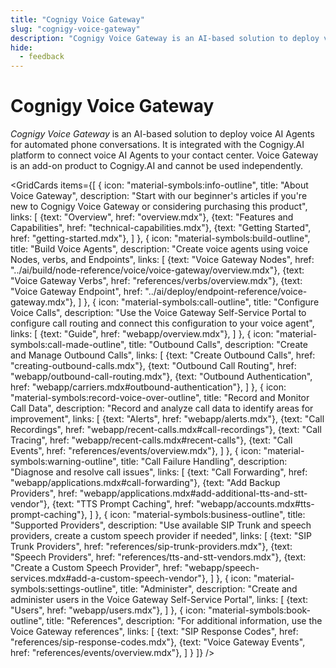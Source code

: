 ```yaml
---
title: "Cognigy Voice Gateway"
slug: "cognigy-voice-gateway"
description: "Cognigy Voice Gateway is an AI-based solution to deploy voice AI Agents for automated phone conversations. It is integrated with the Cognigy.AI platform to connect voice AI Agents to your contact center. Voice Gateway is an add-on product to Cognigy.AI and cannot be used independently."
hide:
  - feedback
---
```


# Cognigy Voice Gateway

_Cognigy Voice Gateway_ is an AI-based solution to deploy voice AI Agents for automated phone conversations. It is integrated with the Cognigy.AI platform to connect voice AI Agents to your contact center. Voice Gateway is an add-on product to Cognigy.AI and cannot be used independently.

<GridCards items={[
  {
    icon: "material-symbols:info-outline",
    title: "About Voice Gateway",
    description: "Start with our beginner's articles if you're new to Cognigy Voice Gateway or considering purchasing this product",
    links: [
      {text: "Overview", href: "overview.mdx"},
      {text: "Features and Capabilities", href: "technical-capabilities.mdx"},
      {text: "Getting Started", href: "getting-started.mdx"},
    ]
  },
  {
    icon: "material-symbols:build-outline",
    title: "Build Voice Agents",
    description: "Create voice agents using voice Nodes, verbs, and Endpoints",
    links: [
      {text: "Voice Gateway Nodes", href: "../ai/build/node-reference/voice/voice-gateway/overview.mdx"},
      {text: "Voice Gateway Verbs", href: "references/verbs/overview.mdx"},
      {text: "Voice Gateway Endpoint", href: "../ai/deploy/endpoint-reference/voice-gateway.mdx"},
    ]
  },
  {
    icon: "material-symbols:call-outline",
    title: "Configure Voice Calls",
    description: "Use the Voice Gateway Self-Service Portal to configure call routing and connect this configuration to your voice agent",
    links: [
      {text: "Guide", href: "webapp/overview.mdx"},
    ]
  },
  {
    icon: "material-symbols:call-made-outline",
    title: "Outbound Calls",
    description: "Create and Manage Outbound Calls",
    links: [
      {text: "Create Outbound Calls", href: "creating-outbound-calls.mdx"},
      {text: "Outbound Call Routing", href: "webapp/outbound-call-routing.mdx"},
      {text: "Outbound Authentication", href: "webapp/carriers.mdx#outbound-authentication"},
    ]
  },
  {
    icon: "material-symbols:record-voice-over-outline",
    title: "Record and Monitor Call Data",
    description: "Record and analyze call data to identify areas for improvement",
    links: [
      {text: "Alerts", href: "webapp/alerts.mdx"},
      {text: "Call Recordings", href: "webapp/recent-calls.mdx#call-recordings"},
      {text: "Call Tracing", href: "webapp/recent-calls.mdx#recent-calls"},
      {text: "Call Events", href: "references/events/overview.mdx"},
    ]
  },
  {
    icon: "material-symbols:warning-outline",
    title: "Call Failure Handling",
    description: "Diagnose and resolve call issues",
    links: [
      {text: "Call Forwarding", href: "webapp/applications.mdx#call-forwarding"},
      {text: "Add Backup Providers", href: "webapp/applications.mdx#add-additional-tts-and-stt-vendor"},
      {text: "TTS Prompt Caching", href: "webapp/accounts.mdx#tts-prompt-caching"},
    ]
  },
  {
    icon: "material-symbols:business-outline",
    title: "Supported Providers",
    description: "Use available SIP Trunk and speech providers, create a custom speech provider if needed",
    links: [
      {text: "SIP Trunk Providers", href: "references/sip-trunk-providers.mdx"},
      {text: "Speech Providers", href: "references/tts-and-stt-vendors.mdx"},
      {text: "Create a Custom Speech Provider", href: "webapp/speech-services.mdx#add-a-custom-speech-vendor"},
    ]
  },
  {
    icon: "material-symbols:settings-outline",
    title: "Administer",
    description: "Create and administer users in the Voice Gateway Self-Service Portal",
    links: [
      {text: "Users", href: "webapp/users.mdx"},
    ]
  },
  {
    icon: "material-symbols:book-outline",
    title: "References",
    description: "For additional information, use the Voice Gateway references",
    links: [
      {text: "SIP Response Codes", href: "references/sip-response-codes.mdx"},
      {text: "Voice Gateway Events", href: "references/events/overview.mdx"},
    ]
  }
]} />